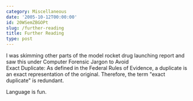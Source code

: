 ```yaml
---
category: Miscellaneous
date: '2005-10-12T00:00:00'
id: 20WSemZBGOPt
slug: /further-reading
title: Further Reading
type: post
---
```


I was skimming other parts of the model rocket drug launching
report and saw this under Computer Forensic Jargon to Avoid  
Exact Duplicate: As defined in the Federal Rules of Evidence, a
duplicate is an exact representation of the original. Therefore,
the term "exact duplicate" is redundant.  

Language is fun.